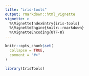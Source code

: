 ---
title: "iris-tools"
output: rmarkdown::html_vignette
vignette: >
  %\VignetteIndexEntry{iris-tools}
  %\VignetteEngine{knitr::rmarkdown}
  %\VignetteEncoding{UTF-8}
---

```{r, include = FALSE}
knitr::opts_chunk$set(
  collapse = TRUE,
  comment = "#>"
)
```

```{r setup}
library(IrisTools)
```
